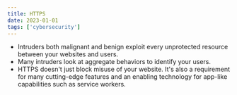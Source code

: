 ```yaml
---
title: HTTPS
date: 2023-01-01
tags: ['cybersecurity']
---
```


- Intruders both malignant and benign exploit every unprotected resource between your websites and users.
- Many intruders look at aggregate behaviors to identify your users.
- HTTPS doesn't just block misuse of your website. It's also a requirement for many cutting-edge features and an enabling technology for app-like capabilities such as service workers.
